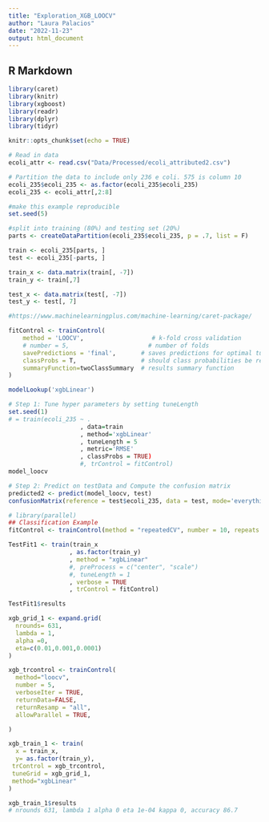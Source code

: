 ```yaml
---
title: "Exploration_XGB_LOOCV"
author: "Laura Palacios"
date: "2022-11-23"
output: html_document
---
```


## R Markdown

```r
library(caret)
library(knitr)
library(xgboost)
library(readr)
library(dplyr)
library(tidyr)

knitr::opts_chunk$set(echo = TRUE)
```

```r
# Read in data
ecoli_attr <- read.csv("Data/Processed/ecoli_attributed2.csv")

# Partition the data to include only 236 e coli. 575 is column 10
ecoli_235$ecoli_235 <- as.factor(ecoli_235$ecoli_235)
ecoli_235 <- ecoli_attr[,2:8]

#make this example reproducible
set.seed(5)

#split into training (80%) and testing set (20%)
parts <- createDataPartition(ecoli_235$ecoli_235, p = .7, list = F)

train <- ecoli_235[parts, ]
test <- ecoli_235[-parts, ]

train_x <- data.matrix(train[, -7])
train_y <- train[,7]

test_x <- data.matrix(test[, -7])
test_y <- test[, 7]
```



```r
#https://www.machinelearningplus.com/machine-learning/caret-package/

fitControl <- trainControl(
    method = 'LOOCV',                   # k-fold cross validation
    # number = 5,                      # number of folds
    savePredictions = 'final',       # saves predictions for optimal tuning parameter
    classProbs = T,                  # should class probabilities be returned
    summaryFunction=twoClassSummary  # results summary function
) 
```

```r
modelLookup('xgbLinear')
```


```r
# Step 1: Tune hyper parameters by setting tuneLength
set.seed(1)
# = train(ecoli_235 ~ .
                    , data=train
                    , method='xgbLinear'
                    , tuneLength = 5
                    , metric='RMSE'
                    , classProbs = TRUE)
                    #, trControl = fitControl)
model_loocv

# Step 2: Predict on testData and Compute the confusion matrix
predicted2 <- predict(model_loocv, test)
confusionMatrix(reference = test$ecoli_235, data = test, mode='everything', positive='MM')
```

```r
# library(parallel)
## Classification Example
fitControl <- trainControl(method = "repeatedCV", number = 10, repeats = 2, search = "random")

TestFit1 <- train(train_x
                 , as.factor(train_y)
                 , method = "xgbLinear"
                 #, preProcess = c("center", "scale")
                 #, tuneLength = 1
                 , verbose = TRUE
                 , trControl = fitControl)

TestFit1$results
```

```r
xgb_grid_1 <- expand.grid(
  nrounds= 631,
  lambda = 1,
  alpha =0,
  eta=c(0.01,0.001,0.0001)
)

xgb_trcontrol <- trainControl(
  method="loocv",
  number = 5,
  verboseIter = TRUE,
  returnData=FALSE,
  returnResamp = "all",
  allowParallel = TRUE,

)

xgb_train_1 <- train(
  x = train_x,
  y= as.factor(train_y),
 trControl = xgb_trcontrol,
 tuneGrid = xgb_grid_1,
 method="xgbLinear"
)

xgb_train_1$results
# nrounds 631, lambda 1 alpha 0 eta 1e-04 kappa 0, accuracy 86.7 
```

